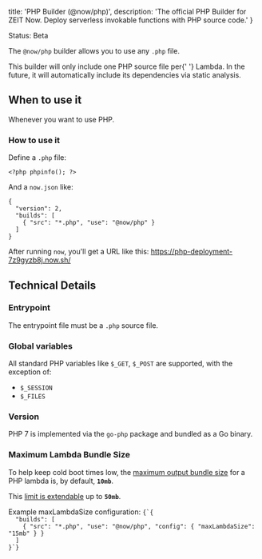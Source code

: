 
  title: 'PHP Builder (@now/php)',
  description:
    'The official PHP Builder for ZEIT Now. Deploy serverless invokable functions with PHP source code.'
}

<Tag>Status: Beta</Tag>

The `@now/php` builder allows you to use any `.php` file.

<Note>
  This builder will only include one PHP source file per{' '}
  <GenericLink href="/docs/v2/deployments/concepts/lambdas">Lambda</GenericLink>.
  In the future, it will automatically include its dependencies via static analysis.
</Note>

## When to use it

Whenever you want to use PHP.

### How to use it

Define a `.php` file:

```
<?php phpinfo(); ?>
```

And a `now.json` like:

```
{
  "version": 2,
  "builds": [
    { "src": "*.php", "use": "@now/php" }
  ]
}
```

After running `now`, you'll get a URL like this: https://php-deployment-7z9gyzb8j.now.sh/

## Technical Details

### Entrypoint

The entrypoint file must be a `.php` source file.

### Global variables

All standard PHP variables like `$_GET`, `$_POST` are supported, with the exception of:

- `$_SESSION`
- `$_FILES`

### Version

PHP 7 is implemented via the `go-php` package and bundled as a Go binary.

### Maximum Lambda Bundle Size

To help keep cold boot times low, the [maximum output bundle size](/docs/v2/deployments/concepts/lambdas#maximum-bundle-size) for a PHP lambda is, by default, **`10mb`**.

This [limit is extendable](/docs/v2/deployments/builders/overview#configuring-output-lambda-size) up to **`50mb`**.

<Example>
  <span>
    Example <InlineCode>maxLambdaSize</InlineCode> configuration:
  </span>
  <Code>{`{
  "builds": [
    { "src": "*.php", "use": "@now/php", "config": { "maxLambdaSize": "15mb" } }
  ]
}`}</Code>
</Example>

